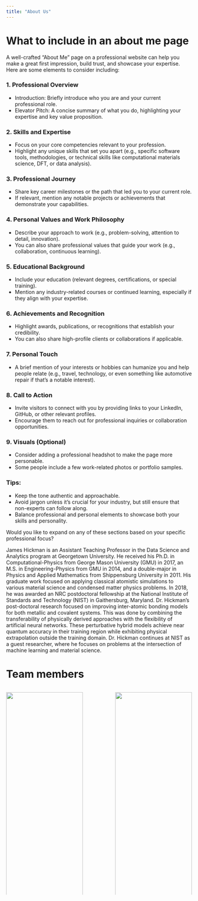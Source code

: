 ```yaml
---
title: "About Us"
---
```


# What to include in an about me page 

A well-crafted "About Me" page on a professional website can help you make a great first impression, build trust, and showcase your expertise. Here are some elements to consider including:

### 1. Professional Overview
   - Introduction: Briefly introduce who you are and your current professional role.
   - Elevator Pitch: A concise summary of what you do, highlighting your expertise and key value proposition.

### 2. Skills and Expertise
   - Focus on your core competencies relevant to your profession.
   - Highlight any unique skills that set you apart (e.g., specific software tools, methodologies, or technical skills like computational materials science, DFT, or data analysis).

### 3. Professional Journey
   - Share key career milestones or the path that led you to your current role.
   - If relevant, mention any notable projects or achievements that demonstrate your capabilities.

### 4. Personal Values and Work Philosophy
   - Describe your approach to work (e.g., problem-solving, attention to detail, innovation).
   - You can also share professional values that guide your work (e.g., collaboration, continuous learning).

### 5. Educational Background
   - Include your education (relevant degrees, certifications, or special training).
   - Mention any industry-related courses or continued learning, especially if they align with your expertise.

### 6. Achievements and Recognition
   - Highlight awards, publications, or recognitions that establish your credibility.
   - You can also share high-profile clients or collaborations if applicable.

### 7. Personal Touch
   - A brief mention of your interests or hobbies can humanize you and help people relate (e.g., travel, technology, or even something like automotive repair if that’s a notable interest).

### 8. Call to Action
   - Invite visitors to connect with you by providing links to your LinkedIn, GitHub, or other relevant profiles.
   - Encourage them to reach out for professional inquiries or collaboration opportunities.

### 9. Visuals (Optional)
   - Consider adding a professional headshot to make the page more personable.
   - Some people include a few work-related photos or portfolio samples.

### Tips:
   - Keep the tone authentic and approachable.
   - Avoid jargon unless it's crucial for your industry, but still ensure that non-experts can follow along.
   - Balance professional and personal elements to showcase both your skills and personality.

Would you like to expand on any of these sections based on your specific professional focus?

James Hickman is an Assistant Teaching Professor in the Data Science and Analytics program at Georgetown University. He received his Ph.D. in Computational-Physics from George Mason University (GMU) in 2017, an M.S. in Engineering-Physics from GMU in 2014, and a double-major in Physics and Applied Mathematics from Shippensburg University in 2011. His graduate work focused on applying classical atomistic simulations to various material science and condensed matter physics problems. In 2018, he was awarded an NRC postdoctoral fellowship at the National Institute of Standards and Technology (NIST) in Gaithersburg, Maryland. Dr. Hickman’s post-doctoral research focused on improving inter-atomic bonding models for both metallic and covalent systems. This was done by combining the transferability of physically derived approaches with the flexibility of artificial neural networks. These perturbative hybrid models achieve near quantum accuracy in their training region while exhibiting physical extrapolation outside the training domain. Dr. Hickman continues at NIST as a guest researcher, where he focuses on problems at the intersection of machine learning and material science.



# Team members
:::: {.columns}

::: {.column width="45%"}

![](assets/Jiayi_Peng_headshot.jpg){width=100% height=100%}

**Jiayi Peng**

Georgetown University '26
Master's in Data Science & Analytics

Jiayi Peng is currently pursing a masters degree in Data Science and Analytics at Georgetown University. With a strong background in the intersection of finance and data, she is eager to explore how data science can be applied to solve real-world challenges in the financial industry and beyond. She has explored the decision-making impacts of supply chain structures and conducted NLP analysis of financial markets. She is dedicated to gaining deeper insights into data science methods and leveraging these skills to contribute to diverse industries.

Her weekly project contribution log: [Click here to learn about: ](./technical-details/progress-log.qmd)

:::

::: {.column width="10%"}
<!-- empty column to create gap -->
:::

::: {.column width="45%"}

![](assets/2024-10-14-16-56-34.png){width=100% height=100%}

** **


Her weekly project contribution log: [Click here to learn about: ](./technical-details/progress-log.qmd)
:::

::::
